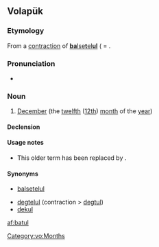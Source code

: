 ==Volapük==

===Etymology===
From a [[contraction]] of [[balsetelul|'''ba'''lse'''t'''el'''ul''']] ( = {{compound|bals|e|tel|-ul|lang=vo|t1=ten, now [[deg#Volapük|deg]]|t2=and|t3=two|t4=([[morpheme]] for) month (< [[mul#Volapük|mul]])}}.

===Pronunciation===
* {{IPA|[ba.ˈtul]|lang=vo}}

===Noun===
{{vo-noun}}

# {{label|vo|obsolete}} [[December]] (the [[twelfth]] ([[12th]]) [[month]] of the [[year]])

====Declension====
{{vo-decl-noun}}

====Usage notes====
* This older term has been replaced by {{m|vo|dekul||December}}.

====Synonyms====
* {{qualifier|obsolete}} [[balsetelul]]
* [[degtelul]] (contraction > [[degtul]])
* [[dekul]]

[[Category:vo:Months]]

[[af:batul]]